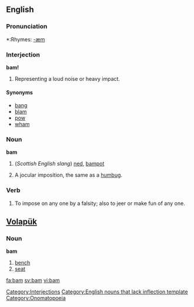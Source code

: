 ==English==

===Pronunciation===
*:Rhymes: [[Rhymes:English:-æm|-æm]]

===Interjection===
'''bam!'''

#Representing a loud noise or heavy impact.

====Synonyms====
*[[bang]]
*[[blam]]
*[[pow]]
*[[wham]]

===Noun===
'''bam'''
# (''Scottish English slang'') [[ned]], [[bampot]]
# {{vulgar}} A jocular imposition, the same as a [[humbug]].

===Verb===
# {{vulgar}} To impose on any one by a falsity; also to jeer or make fun of any one.

==[[Volapük]]==
===Noun===
'''bam'''

# [[bench]]
# [[seat]]

[[Category:Interjections]]
[[Category:English nouns that lack inflection template]]
[[Category:Onomatopoeia]]

[[fa:bam]]
[[sv:bam]]
[[vi:bam]]